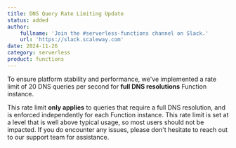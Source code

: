 ```yaml
---
title: DNS Query Rate Limiting Update
status: added
author:
    fullname: 'Join the #serverless-functions channel on Slack.'
    url: 'https://slack.scaleway.com'
date: 2024-11-26
category: serverless
product: functions
---
```


To ensure platform stability and performance, we've implemented a rate limit of 20 DNS queries per second for **full DNS resolutions** Function instance. 

This rate limit **only applies** to queries that require a full DNS resolution, and is enforced independently for each Function instance. This rate limit is set at a level that is well above typical usage, so most users should not be impacted. If you do encounter any issues, please don't hesitate to reach out to our support team for assistance.

